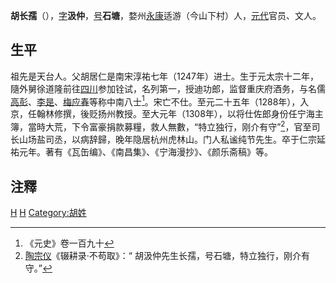 '''胡长孺'''（{{bd|1240年||1314年|catIdx=W胡}}），[[表字|字]]'''汲仲'''，[[号|号]]'''石塘'''，婺州[[永康市|永康]]适游（今山下村）人，[[元代|元代]]官员、文人。
==生平==
祖先是天台人。父胡居仁是南宋淳祐七年（1247年）进士。生于元太宗十二年，隨外舅徐道隆前往[[四川|四川]]参加铨试，名列第一，授迪功郎，监督重庆府酒务，与名儒[[高彭|高彭]]、[[李是|李是]]、[[梅应春|梅应春]]等称中南八士<ref>《元史》卷一百九十</ref>。宋亡不仕。至元二十五年（1288年），入京，任翰林修撰，後贬扬州教授。至大元年（1308年），以将仕佐郎身份任宁海主簿，當時大荒，下令富豪捐款募糧，救人無數，“特立独行，刚介有守”<ref>[[陶宗仪|陶宗仪]]《辍耕录·不苟取》：“ 胡汲仲先生长孺，号石塘，特立独行，刚介有守。”</ref>，官至司长山场盐司丞，以病辞歸，晚年隐居杭州虎林山。门人私谧纯节先生。卒于仁宗延祐元年。著有《瓦缶编》、《南昌集》、《宁海漫抄》、《颜乐斋稿》等。

==注釋==
{{reflist|2}}


[[Category:元朝政治人物|H]]
[[Category:永康市人|H]]
[[Category:胡姓|Category:胡姓]]